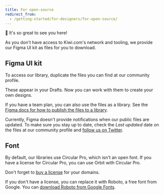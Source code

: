 ```yaml
---
title: For open-source
redirect_from:
  - /getting-started/for-designers/for-open-source/
---
```


👋 It's so great to see you here!

As you don't have access to Kiwi.com's network and tooling,
we provide our Figma UI kit as files for you to download.

## Figma UI kit

To access our library, duplicate the files you can find at our community profile.

<FancyLink title="Orbit Figma profile" href="https://figma.com/@OrbitByKiwi" icon="figma" />

These appear in your Drafts.
Now you can work with them to create your own designs.

If you have a team plan, you can also use the files as a library.
See the [Figma docs for how to publish the files to a library](https://help.figma.com/hc/en-us/articles/360025508373).

<Callout type="warning">

Currently, Figma doesn't provide notifications when our public files are updated.
To make sure you stay up to date, check the _Last updated_ date on the files at our community profile
and [follow us on Twitter](https://twitter.com/OrbitKiwi).

</Callout>

## Font

By default, our libraries use Circular Pro, which isn't an open font.
If you have a license for Circular Pro, you can use Orbit with Circular Pro.

<Callout type="warning">

Don't forget to [buy a license](https://lineto.com/the+fonts/font+categories/text+fonts/circular/) for your domains.

</Callout>

If you don't have a license, you can replace it with Roboto, a free font from Google.
You can [download Roboto from Google Fonts](https://fonts.google.com/specimen/Roboto).
